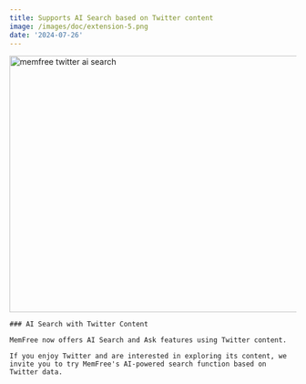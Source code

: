 ```yaml
---
title: Supports AI Search based on Twitter content
image: /images/doc/extension-5.png
date: '2024-07-26'
---
```


<Image src="/images/changelog/search-twitter.webp" width="800" height="450" alt="memfree twitter ai search" />

<Card className="py-10 my-10" href="/">

    ### AI Search with Twitter Content

    MemFree now offers AI Search and Ask features using Twitter content.

    If you enjoy Twitter and are interested in exploring its content, we invite you to try MemFree's AI-powered search function based on Twitter data.

</Card>
